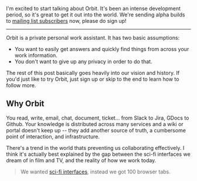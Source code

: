 I'm excited to start talking about Orbit. It's been an intense development period, so it's great to get it out into the world. We're sending alpha builds to [mailing list subscribers](https://tryorbit.com) now, please do sign up!

---

Orbit is a private personal work assistant. It has two basic assumptions:

- You want to easily get answers and quickly find things from across your work information.
- You don't want to give up any privacy in order to do that.

The rest of this post basically goes heavily into our vision and history. If you'd just like to try Orbit, just sign up or skip to the end to learn how to follow more.

## Why Orbit

You read, write, email, chat, document, ticket... from Slack to Jira, GDocs to Github. Your knowledge is distributed across many services and a wiki or portal doesn't keep up -- they add another source of truth, a cumbersome point of interaction, and infrastructure.

There's a trend in the world thats preventing us collaborating effectively. I think it's actually best explained by the gap between the sci-fi interfaces we dream of in film and TV, and the reality of how we work today.

> We wanted [sci-fi interfaces](https://www.youtube.com/watch?v=PJqbivkm0Ms), instead we got 100 browser tabs.
